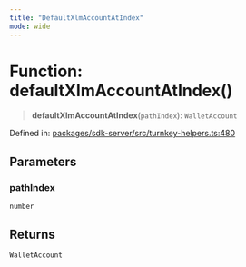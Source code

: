 ```yaml
---
title: "DefaultXlmAccountAtIndex"
mode: wide
---
```

  
# Function: defaultXlmAccountAtIndex()

> **defaultXlmAccountAtIndex**(`pathIndex`): `WalletAccount`

Defined in: [packages/sdk-server/src/turnkey-helpers.ts:480](https://github.com/tkhq/sdk/blob/d88b5e1f9a6cca8e54e61f8a127aa90fcebeaa2e/packages/sdk-server/src/turnkey-helpers.ts#L480)

## Parameters

### pathIndex

`number`

## Returns

`WalletAccount`
